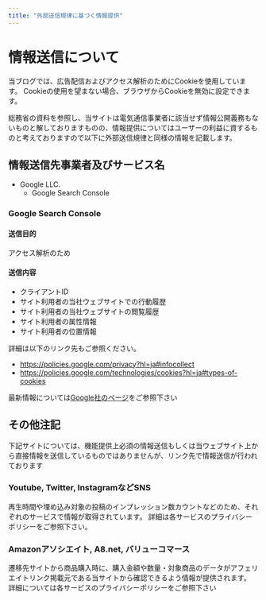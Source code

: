 ```yaml
---
title: "外部送信規律に基づく情報提供"
---
```


# 情報送信について

当ブログでは、広告配信およびアクセス解析のためにCookieを使用しています。
Cookieの使用を望まない場合、ブラウザからCookieを無効に設定できます。

総務省の資料を参照し、当サイトは電気通信事業者に該当せず情報公開義務もないものと解しておりますものの、情報提供についてはユーザーの利益に資するものと考えておりますので以下に外部送信規律と同様の情報を記載します。

## 情報送信先事業者及びサービス名

- Google LLC.
  - Google Search Console

### Google Search Console

#### 送信目的

アクセス解析のため

#### 送信内容

- クライアントID
- サイト利用者の当社ウェブサイトでの行動履歴
- サイト利用者の当社ウェブサイトの閲覧履歴
- サイト利用者の属性情報
- サイト利用者の位置情報

詳細は以下のリンク先もご参照ください。

- https://policies.google.com/privacy?hl=ja#infocollect
- https://policies.google.com/technologies/cookies?hl=ja#types-of-cookies

最新情報については[Google社のページ](https://policies.google.com/technologies/partner-sites?hl=ja)をご参照下さい

## その他注記

下記サイトについては、機能提供上必須の情報送信もしくは当ウェブサイト上から直接情報を送信しているものではありませんが、リンク先で情報送信が行われております

### Youtube, Twitter, InstagramなどSNS

再生時間や埋め込み対象の投稿のインプレッション数カウントなどのため、それぞれのサービスで情報が取得されています。
詳細は各サービスのプライバシーポリシーをご参照下さい。

### Amazonアソシエイト, A8.net, バリューコマース

遷移先サイトから商品購入時に、購入金額や数量・対象商品のデータがアフェリエイトリンク掲載元である当サイトから確認できるよう情報が提供されます。
詳細については各サービスのプライバシーポリシーをご参照下さい
